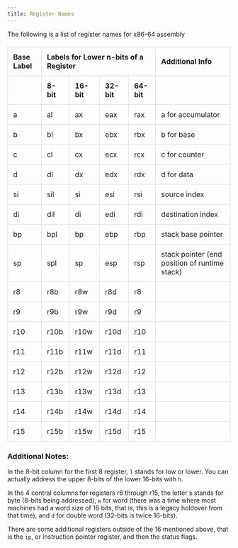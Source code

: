```yaml
---
title: Register Names
---
```


The following is a list of register names for x86-64 assembly


<head>
    <meta charset="UTF-8">
    <style>
        table {
            width: 100%;
            border-collapse: collapse;
            margin: 20px 0;
            font-size: 16px;
            text-align: left;
        }
        th, td {
            padding: 12px;
            border: 1px solid #ddd;
        }
        caption {
            caption-side: top;
            font-size: 20px;
            font-weight: bold;
            margin-bottom: 10px;
        }
    </style>
</head>

<body>
    <table>
        <thead>
            <tr>
                <th>Base Label</th>
                <th colspan="4">Labels for Lower n-bits of a Register</th>
                <th>Additional Info</th>
            </tr>
            <tr>
                <th></th>
                <th>8-bit</th>
                <th>16-bit</th>
                <th>32-bit</th>
                <th>64-bit</th>
                <th></th>
            </tr>
        </thead>
        <tbody>
            <tr>
                <td>a</td>
                <td>al</td>
                <td>ax</td>
                <td>eax</td>
                <td>rax</td>
                <td>a for accumulator</td>
            </tr>
            <tr>
                <td>b</td>
                <td>bl</td>
                <td>bx</td>
                <td>ebx</td>
                <td>rbx</td>
                <td>b for base</td>
            </tr>
            <tr>
                <td>c</td>
                <td>cl</td>
                <td>cx</td>
                <td>ecx</td>
                <td>rcx</td>
                <td>c for counter</td>
            </tr>
            <tr>
                <td>d</td>
                <td>dl</td>
                <td>dx</td>
                <td>edx</td>
                <td>rdx</td>
                <td>d for data</td>
            </tr>
            <tr>
                <td>si</td>
                <td>sil</td>
                <td>si</td>
                <td>esi</td>
                <td>rsi</td>
                <td>source index</td>
            </tr>
            <tr>
                <td>di</td>
                <td>dil</td>
                <td>di</td>
                <td>edi</td>
                <td>rdi</td>
                <td>destination index</td>
            </tr>
            <tr>
                <td>bp</td>
                <td>bpl</td>
                <td>bp</td>
                <td>ebp</td>
                <td>rbp</td>
                <td>stack base pointer</td>
            </tr>
            <tr>
                <td>sp</td>
                <td>spl</td>
                <td>sp</td>
                <td>esp</td>
                <td>rsp</td>
                <td>stack pointer (end position of runtime stack)</td>
            </tr>
            <tr>
                <td>r8</td>
                <td>r8b</td>
                <td>r8w</td>
                <td>r8d</td>
                <td>r8</td>
                <td></td>
            </tr>
            <tr>
                <td>r9</td>
                <td>r9b</td>
                <td>r9w</td>
                <td>r9d</td>
                <td>r9</td>
                <td></td>
            </tr>
            <tr>
                <td>r10</td>
                <td>r10b</td>
                <td>r10w</td>
                <td>r10d</td>
                <td>r10</td>
                <td></td>
            </tr>
            <tr>
                <td>r11</td>
                <td>r11b</td>
                <td>r11w</td>
                <td>r11d</td>
                <td>r11</td>
                <td></td>
            </tr>
            <tr>
                <td>r12</td>
                <td>r12b</td>
                <td>r12w</td>
                <td>r12d</td>
                <td>r12</td>
                <td></td>
            </tr>
            <tr>
                <td>r13</td>
                <td>r13b</td>
                <td>r13w</td>
                <td>r13d</td>
                <td>r13</td>
                <td></td>
            </tr>
            <tr>
                <td>r14</td>
                <td>r14b</td>
                <td>r14w</td>
                <td>r14d</td>
                <td>r14</td>
                <td></td>
            </tr>
            <tr>
                <td>r15</td>
                <td>r15b</td>
                <td>r15w</td>
                <td>r15d</td>
                <td>r15</td>
                <td></td>
            </tr>
        </tbody>
    </table>
</body>
</html>


### Additional Notes:

In the 8-bit column for the first 8 register, `l` stands for low or lower. You can actually address the upper 8-bits of the lower 16-bits with `h`.

In the 4 central columns for registers r8 through r15, the letter `b` stands for byte (8-bits being addressed), `w` for word (there was a time where most machines had a word size of 16 bits, that is, this is a legacy holdover from that time), and `d` for double word (32-bits is twice 16-bits). 

There are some additional registers outside of the 16 mentioned above, that is the `ip`, or instruction pointer register, and then the status flags.
